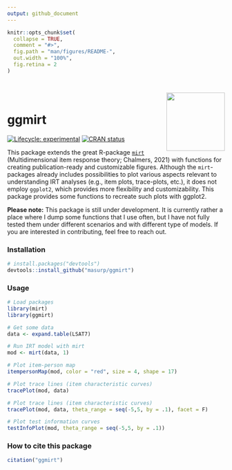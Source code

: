 ```yaml
---
output: github_document
---
```


<!-- README.md is generated from README.Rmd. Please edit that file -->

```r
knitr::opts_chunk$set(
  collapse = TRUE,
  comment = "#>",
  fig.path = "man/figures/README-",
  out.width = "100%",
  fig.retina = 2
)
```


<div style = "padding-top:1em; padding-bottom: 0.5em;">
<img src="inst/figures/logo.png" width = 135 align="right" />
</div>



# ggmirt

<!-- badges: start -->
[![Lifecycle: experimental](https://img.shields.io/badge/lifecycle-experimental-orange.svg)](https://www.tidyverse.org/lifecycle/#experimental)
[![CRAN status](https://www.r-pkg.org/badges/version/ggmirt)](https://CRAN.R-project.org/package=ggmirt)
<!-- badges: end -->

This package extends the great R-package [`mirt`](https://github.com/philchalmers/mirt) (Multidimensional item response theory; Chalmers, 2021) with functions for creating publication-ready and customizable figures. Although the `mirt`-packages already includes possibilities to plot various aspects relevant to understanding IRT analyses (e.g., item plots, trace-plots, etc.), it does not employ `ggplot2`, which provides more flexibility and customizability. This package provides some functions to recreate such plots with ggplot2. 

**Please note:** This package is still under development. It is currently rather a place where I dump some functions that I use often, but I have not fully tested them under different scenarios and with different type of models. If you are interested in contributing, feel free to reach out.  


### Installation

``` r
# install.packages("devtools")
devtools::install_github("masurp/ggmirt")
```


### Usage

```r
# Load packages
library(mirt)
library(ggmirt)

# Get some data
data <- expand.table(LSAT7)

# Run IRT model with mirt
mod <- mirt(data, 1)

# Plot item-person map
itempersonMap(mod, color = "red", size = 4, shape = 17)
```


```r
# Plot trace lines (item characteristic curves)
tracePlot(mod, data)
```


```r
# Plot trace lines (item characteristic curves)
tracePlot(mod, data, theta_range = seq(-5,5, by = .1), facet = F)
```


```r
# Plot test information curves
testInfoPlot(mod, theta_range = seq(-5,5, by = .1))
```



### How to cite this package

```r
citation("ggmirt")
```



